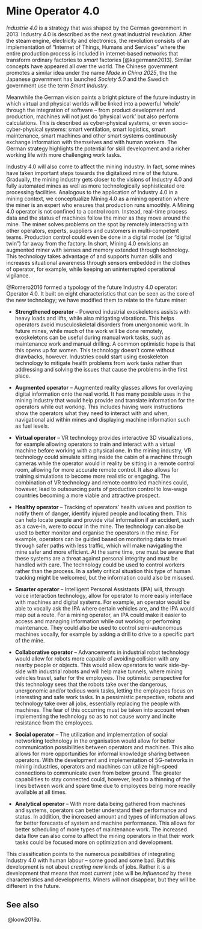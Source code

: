 # Mine Operator 4.0


*Industrie 4.0* is a strategy that was shaped by the German government
in 2013. Industry 4.0 is described as the next great industrial
revolution. After the steam engine, electricity and electronics, the
revolution consists of an implementation of "Internet of Things, Humans
and Services" where the entire production process is included in
internet-based networks that transform ordinary factories to *smart*
factories [@kagermann2013]. Similar concepts have appeared all over the
world. The Chinese government promotes a similar idea under the name
*Made in China 2025*, the the Japanese government has launched *Society
5.0* and the Swedich government use the term *Smart Industry*.

Meanwhile the German vision paints a bright picture of the future
industry in which virtual and physical worlds will be linked into a
powerful 'whole' through the integration of software -- from product
development and production, machines will not just do 'physical work'
but also perform calculations. This is described as cyber-physical
systems, or even socio-cyber-physical systems: smart ventilation, smart
logistics, smart maintenance, smart machines and other smart systems
continuously exchange information with themselves and with human
workers. The German strategy highlights the potential for skill
development and a richer working life with more challenging work tasks.

Industry 4.0 will also come to affect the mining industry. In fact, some
mines have taken important steps towards the digitalized mine of the
future. Gradually, the mining industry gets closer to the visions of
Industry 4.0 and fully automated mines as well as more technologically
sophisticated ore processing facilities. Analogous to the application of
Industry 4.0 in a mining context, we conceptualize Mining 4.0 as a
mining operation where the miner is an expert who ensures that
production runs smoothly. A Mining 4.0 operator is not confined to a
control room. Instead, real-time process data and the status of machines
follow the miner as they move around the mine. The miner solves problems
on the spot by remotely interacting with other operators, experts,
suppliers and customers in multi-competent teams. Production control
could even be done in a digital model (or "digital twin") far away from
the factory. In short, Mining 4.0 envisions an augmented miner with
senses and memory extended through technology. This technology takes
advantage of and supports human skills and increases situational
awareness through sensors embedded in the clothes of operator, for
example, while keeping an uninterrupted operational vigilance.

@Romero2016 formed a typology of the future Industry 4.0 operator:
Operator 4.0. It built on eight characteristics that can be seen as the
core of the new technology; we have modified them to relate to the
future miner:

-   **Strengthened operator** -- Powered industrial exoskeletons assists
    with heavy loads and lifts, while also mitigating vibrations. This
    helps operators avoid musculoskeletal disorders from unergonomic
    work. In future mines, while much of the work will be done remotely,
    exoskeletons can be useful during manual work tasks, such as
    maintenance work and manual drilling. A common optimistic hope is
    that this opens up for women. This technology doesn't come without
    drawbacks, however. Industries could start using exoskeleton
    technology to mitigate health problems from work tasks rather than
    addressing and solving the issues that cause the problems in the
    first place.

-   **Augmented operator** -- Augmented reality glasses allows for
    overlaying digital information onto the real world. It has many
    possible uses in the mining industry that would help provide and
    translate information for the operators while out working. This
    includes having work instructions show the operators what they need
    to interact with and when, navigational aid within mines and
    displaying machine information such as fuel levels.

-   **Virtual operator** -- VR technology provides interactive 3D
    visualizations, for example allowing operators to train and interact
    with a virtual machine before working with a physical one. In the
    mining industry, VR technology could simulate sitting inside the
    cabin of a machine through cameras while the operator would in
    reality be sitting in a remote control room, allowing for more
    accurate remote control. It also allows for training simulations to
    become more realistic or engaging. The combination of VR technology
    and remote controlled machines could, however, lead to outsourcing
    parts of production control to low-wage countries becoming a more
    viable and attractive prospect.

-   **Healthy operator** -- Tracking of operators' health values and
    position to notify them of danger, identify injured people and
    locating them. This can help locate people and provide vital
    information if an accident, such as a cave-in, were to occur in the
    mine. The technology can also be used to better monitor and organise
    the operators in the mine. For example, operators can be guided
    based on monitoring data to travel through safer paths with less
    traffic, which will make navigating the mine safer and more
    efficient. At the same time, one must be aware that these systems
    are a threat against personal integrity and must be handled with
    care. The technology could be used to control workers rather than
    the process. In a safety critical situation this type of human
    tracking might be welcomed, but the information could also be
    misused.

-   **Smarter operator** -- Intelligent Personal Assistants (IPA) will,
    through voice interaction technology, allow for operator to more
    easily interface with machines and digital systems. For example, an
    operator would be able to vocally ask the IPA where certain vehicles
    are, and the IPA would map out a route. For a mining operator, an
    IPA could make it easier to access and managing information while
    out working or performing maintenance. They could also be used to
    control semi-autonomous machines vocally, for example by asking a
    drill to drive to a specific part of the mine.

-   **Collaborative operator** -- Advancements in industrial robot
    technology would allow for robots more capable of avoiding collision
    with any nearby people or objects. This would allow operators to
    work side-by-side with industrial robots and will help make tunnels,
    where mining vehicles travel, safer for the employees. The
    optimistic perspective for this technology sees that the robots take
    over the dangerous, unergonomic and/or tedious work tasks, letting
    the employees focus on interesting and safe work tasks. In a
    pessimistic perspective, robots and technology take over all jobs,
    essentially replacing the people with machines. The fear of this
    occurring must be taken into account when implementing the
    technology so as to not cause worry and incite resistance from the
    employees.

-   **Social operator** -- The utilization and implementation of social
    networking technology in the organisation would allow for better
    communication possibilities between operators and machines. This
    also allows for more opportunities for informal knowledge sharing
    between operators. With the development and implementation of
    5G-networks in mining industries, operators and machines can utilize
    high-speed connections to communicate even from below ground. The
    greater capabilities to stay connected could, however, lead to a
    thinning of the lines between work and spare time due to employees
    being more readily available at all times.

-   **Analytical operator** -- With more data being gathered from
    machines and systems, operators can better understand their
    performance and status. In addition, the increased amount and types
    of information allows for better forecasts of system and machine
    performance. This allows for better scheduling of more types of
    maintenance work. The increased data flow can also come to affect
    the mining operators in that their work tasks could be focused more
    on optimization and development.

This classification points to the numerous possibilities of integrating
Industry 4.0 with human labour -- some good and some bad. But this
development is not about *creating new* kinds of jobs. Rather it is a
development that means that most current jobs will be *influenced* by
these characteristics and developments. Miners will not disappear, but
they will be different in the future.

## See also {-}

\ @loow2019a.
